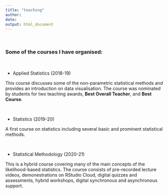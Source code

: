 ```yaml
---
title: "teaching"
author: 
date: 
output: html_document
---
```


$~$

### Some of the courses I have organised:

$~$

- Applied Statistics (2018-19) 

This course discusses some of the non-parametric statistical methods and provides an introduction on data visualisation. The course was nominated by students for two teaching awards,  __Best Overall Teacher__, and __Best Course__. 

$~$

- Statistics (2019-20) 

A first course on statistics including several basic and prominent statistical methods. 

$~$

- Statistical Methodology (2020-21) 

This is a hybrid course covering many of the main concepts of the likelihood-based statistics. The course consists of pre-recorded lecture videos, demonestrations on RStudio Cloud, digital quizzes and assessments, hybrid workshops, digital synchronous and asynchronous support. 
